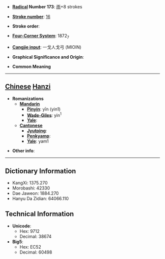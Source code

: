 * '''[[Wiktionary:Chinese radical index| Radical]] Number 173''': [[Wiktionary:Chinese radical index 雨|雨]]+8 strokes

* '''[[Wiktionary:Chinese total strokes index|Stroke number]]''': [[Wiktionary:Chinese total strokes index 16|16]]

* '''Stroke order''': 

* '''[[Wiktionary:Chinese four corner index|Four-Corner System]]''': 1872<sub>7</sub>

* '''[[Wiktionary:Chinese Cangjie index|Cangjie input]]''': 一戈人戈弓 (MIOIN)

* '''Graphical Significance and Origin''': 

* '''Common Meaning'''

----

== [[Chinese]] [[Hanzi]] ==

* '''Romanizations'''
** '''[[Mandarin]]'''
*** '''[[Pinyin]]''': yīn (yin1)
*** '''[[Wade-Giles]]''': yin<sup>1</sup>
*** '''[[Yale]]''': 
** '''[[Cantonese]]'''
*** '''[[Jyutping]]''':
*** '''[[Penkyamp]]''': 
*** '''[[Yale]]''': yam1

* '''Other info''': 

----

== Dictionary Information ==

* KangXi: 1375.270
* Morobashi: 42330
* Dae Jaweon: 1884.270
* Hanyu Da Zidian: 64066.110

== Technical Information ==

* '''Unicode''':
** Hex: 9712
** Decimal: 38674
* '''Big5''':
** Hex: EC52
** Decimal: 60498